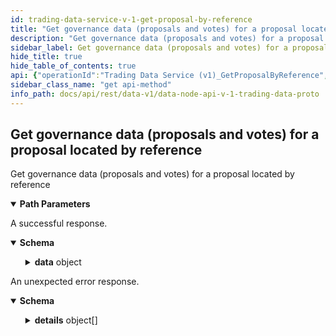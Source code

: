 ```yaml
---
id: trading-data-service-v-1-get-proposal-by-reference
title: "Get governance data (proposals and votes) for a proposal located by reference"
description: "Get governance data (proposals and votes) for a proposal located by reference"
sidebar_label: Get governance data (proposals and votes) for a proposal located by reference
hide_title: true
hide_table_of_contents: true
api: {"operationId":"Trading Data Service (v1)_GetProposalByReference","responses":{"200":{"description":"A successful response.","content":{"application/json":{"schema":{"type":"object","properties":{"data":{"type":"object","properties":{"proposal":{"title":"The governance proposal","type":"object","properties":{"id":{"type":"string","title":"Unique proposal identifier"},"reference":{"type":"string","title":"Proposal reference"},"partyId":{"type":"string","title":"Party identifier (public key) of the author (the party submitting the proposal)"},"state":{"title":"Proposal state - See (Proposal.State)[#vega.Proposal.State] definition","type":"string","enum":["STATE_UNSPECIFIED","STATE_FAILED","STATE_OPEN","STATE_PASSED","STATE_REJECTED","STATE_DECLINED","STATE_ENACTED","STATE_WAITING_FOR_NODE_VOTE"],"default":"STATE_UNSPECIFIED","description":"- STATE_UNSPECIFIED: Default value, always invalid\n - STATE_FAILED: Proposal enactment has failed - even though proposal has passed, its execution could not be performed\n - STATE_OPEN: Proposal is open for voting\n - STATE_PASSED: Proposal has gained enough support to be executed\n - STATE_REJECTED: Proposal wasn't accepted (proposal terms failed validation due to wrong configuration or failing to meet network requirements)\n - STATE_DECLINED: Proposal didn't get enough votes (either failing to gain required participation or majority level)\n - STATE_ENACTED: Proposal enacted\n - STATE_WAITING_FOR_NODE_VOTE: Waiting for node validation of the proposal"},"timestamp":{"type":"string","format":"int64","title":"Proposal timestamp for date and time (in nanoseconds) when proposal was submitted to the network"},"terms":{"title":"Proposal configuration and the actual change that is meant to be executed when proposal is enacted","type":"object","properties":{"closingTimestamp":{"type":"string","format":"int64","title":"Timestamp (Unix time in seconds) when voting closes for this proposal,\nconstrained by `minClose` and `maxClose` network parameters"},"enactmentTimestamp":{"type":"string","format":"int64","title":"Timestamp (Unix time in seconds) when proposal gets enacted (if passed),\nconstrained by `minEnact` and `maxEnact` network parameters"},"validationTimestamp":{"type":"string","format":"int64","title":"Validation timestamp (Unix time in seconds)"},"updateMarket":{"title":"Proposal change for modifying an existing market on Vega","type":"object","properties":{"marketId":{"type":"string","title":"The identifier of the market to update"},"changes":{"title":"The updated configuration of the market","type":"object","properties":{"instrument":{"title":"Updated market instrument configuration","type":"object","properties":{"code":{"type":"string","title":"Instrument code, human-readable shortcode used to describe the instrument"},"future":{"title":"Future","type":"object","properties":{"quoteName":{"type":"string","title":"Human-readable name/abbreviation of the quote name"},"oracleSpecForSettlementPrice":{"title":"The oracle spec describing the oracle data of settlement price","type":"object","properties":{"pubKeys":{"type":"array","items":{"type":"string"},"description":"pubKeys is the list of authorized public keys that signed the data for this\noracle. All the public keys in the oracle data should be contained in these\npublic keys."},"filters":{"type":"array","items":{"type":"object","properties":{"key":{"description":"key is the oracle data property key targeted by the filter.","type":"object","properties":{"name":{"type":"string","description":"name is the name of the property."},"type":{"description":"type is the type of the property.","type":"string","enum":["TYPE_UNSPECIFIED","TYPE_EMPTY","TYPE_INTEGER","TYPE_STRING","TYPE_BOOLEAN","TYPE_DECIMAL","TYPE_TIMESTAMP"],"default":"TYPE_UNSPECIFIED"}}},"conditions":{"type":"array","items":{"type":"object","properties":{"operator":{"description":"comparator is the type of comparison to make on the value.","type":"string","enum":["OPERATOR_UNSPECIFIED","OPERATOR_EQUALS","OPERATOR_GREATER_THAN","OPERATOR_GREATER_THAN_OR_EQUAL","OPERATOR_LESS_THAN","OPERATOR_LESS_THAN_OR_EQUAL"],"default":"OPERATOR_UNSPECIFIED"},"value":{"type":"string","description":"value is used by the comparator."}},"title":"Condition describes the condition that must be validated by the"},"description":"conditions are the conditions that should be matched by the data to be\nconsidered of interest."}},"description":"Filter describes the conditions under which an oracle data is considered of\ninterest or not."},"description":"filters describes which oracle data are considered of interest or not for\nthe product (or the risk model)."}},"description":"An oracle spec describe the oracle data that a product (or a risk model)\nwants to get from the oracle engine."},"oracleSpecForTradingTermination":{"title":"The oracle spec describing the oracle data of trading termination","type":"object","properties":{"pubKeys":{"type":"array","items":{"type":"string"},"description":"pubKeys is the list of authorized public keys that signed the data for this\noracle. All the public keys in the oracle data should be contained in these\npublic keys."},"filters":{"type":"array","items":{"type":"object","properties":{"key":{"description":"key is the oracle data property key targeted by the filter.","type":"object","properties":{"name":{"type":"string","description":"name is the name of the property."},"type":{"description":"type is the type of the property.","type":"string","enum":["TYPE_UNSPECIFIED","TYPE_EMPTY","TYPE_INTEGER","TYPE_STRING","TYPE_BOOLEAN","TYPE_DECIMAL","TYPE_TIMESTAMP"],"default":"TYPE_UNSPECIFIED"}}},"conditions":{"type":"array","items":{"type":"object","properties":{"operator":{"description":"comparator is the type of comparison to make on the value.","type":"string","enum":["OPERATOR_UNSPECIFIED","OPERATOR_EQUALS","OPERATOR_GREATER_THAN","OPERATOR_GREATER_THAN_OR_EQUAL","OPERATOR_LESS_THAN","OPERATOR_LESS_THAN_OR_EQUAL"],"default":"OPERATOR_UNSPECIFIED"},"value":{"type":"string","description":"value is used by the comparator."}},"title":"Condition describes the condition that must be validated by the"},"description":"conditions are the conditions that should be matched by the data to be\nconsidered of interest."}},"description":"Filter describes the conditions under which an oracle data is considered of\ninterest or not."},"description":"filters describes which oracle data are considered of interest or not for\nthe product (or the risk model)."}},"description":"An oracle spec describe the oracle data that a product (or a risk model)\nwants to get from the oracle engine."},"oracleSpecBinding":{"title":"The binding between the oracle spec and the settlement price","type":"object","properties":{"settlementPriceProperty":{"type":"string","description":"settlement_price_property holds the name of the property in the oracle data\nthat should be used as settlement price.\nIf it is set to \"prices.BTC.value\", then the Future will use the value of\nthis property as settlement price."},"tradingTerminationProperty":{"type":"string","title":"the name of the property in the oracle data that signals termination of trading"}}},"settlementDataDecimals":{"type":"integer","format":"int64","title":"The number of decimal places implied by the settlement data (such as price) emitted by the settlement oracle"}}}}},"metadata":{"type":"array","items":{"type":"string"},"title":"Optional market metadata, tags"},"priceMonitoringParameters":{"title":"Price monitoring parameters","type":"object","properties":{"triggers":{"type":"array","items":{"type":"object","properties":{"horizon":{"type":"string","format":"int64","title":"Price monitoring projection horizon τ in seconds"},"probability":{"type":"string","title":"Price monitoring probability level p"},"auctionExtension":{"type":"string","format":"int64","title":"Price monitoring auction extension duration in seconds should the price\nbreach it's theoretical level over the specified horizon at the specified\nprobability level"}},"title":"PriceMonitoringTrigger holds together price projection horizon τ, probability level p, and auction extension duration"}}}},"liquidityMonitoringParameters":{"title":"Liquidity monitoring parameters","type":"object","properties":{"targetStakeParameters":{"title":"Specifies parameters related to target stake calculation","type":"object","properties":{"timeWindow":{"type":"string","format":"int64","title":"Specifies length of time window expressed in seconds for target stake calculation"},"scalingFactor":{"type":"number","format":"double","title":"Specifies scaling factors used in target stake calculation"}}},"triggeringRatio":{"type":"number","format":"double","title":"Specifies the triggering ratio for entering liquidity auction"},"auctionExtension":{"type":"string","format":"int64","title":"Specifies by how many seconds an auction should be extended if leaving the auction were to trigger a liquidity auction"}}},"simple":{"title":"Simple risk model parameters, valid only if MODEL_SIMPLE is selected","type":"object","properties":{"factorLong":{"type":"number","format":"double","title":"Pre-defined risk factor value for long"},"factorShort":{"type":"number","format":"double","title":"Pre-defined risk factor value for short"},"maxMoveUp":{"type":"number","format":"double","title":"Pre-defined maximum price move up that the model considers as valid"},"minMoveDown":{"type":"number","format":"double","title":"Pre-defined minimum price move down that the model considers as valid"},"probabilityOfTrading":{"type":"number","format":"double","title":"Pre-defined constant probability of trading"}}},"logNormal":{"title":"Log normal risk model parameters, valid only if MODEL_LOG_NORMAL is selected","type":"object","properties":{"riskAversionParameter":{"type":"number","format":"double","title":"Risk Aversion Parameter"},"tau":{"type":"number","format":"double","title":"Tau"},"params":{"title":"Risk model parameters for log normal","type":"object","properties":{"mu":{"type":"number","format":"double","title":"Mu param"},"r":{"type":"number","format":"double","title":"R param"},"sigma":{"type":"number","format":"double","title":"Sigma param"}}}}}}}}},"newMarket":{"title":"Proposal change for creating new market on Vega","type":"object","properties":{"changes":{"title":"The configuration of the new market","type":"object","properties":{"instrument":{"title":"New market instrument configuration","type":"object","properties":{"name":{"type":"string","title":"Instrument name"},"code":{"type":"string","title":"Instrument code, human-readable shortcode used to describe the instrument"},"future":{"title":"Future","type":"object","properties":{"settlementAsset":{"type":"string","title":"Asset ID for the product's settlement asset"},"quoteName":{"type":"string","title":"Product quote name"},"oracleSpecForSettlementPrice":{"title":"The oracle spec describing the oracle data of settlement price","type":"object","properties":{"pubKeys":{"type":"array","items":{"type":"string"},"description":"pubKeys is the list of authorized public keys that signed the data for this\noracle. All the public keys in the oracle data should be contained in these\npublic keys."},"filters":{"type":"array","items":{"type":"object","properties":{"key":{"description":"key is the oracle data property key targeted by the filter.","type":"object","properties":{"name":{"type":"string","description":"name is the name of the property."},"type":{"description":"type is the type of the property.","type":"string","enum":["TYPE_UNSPECIFIED","TYPE_EMPTY","TYPE_INTEGER","TYPE_STRING","TYPE_BOOLEAN","TYPE_DECIMAL","TYPE_TIMESTAMP"],"default":"TYPE_UNSPECIFIED"}}},"conditions":{"type":"array","items":{"type":"object","properties":{"operator":{"description":"comparator is the type of comparison to make on the value.","type":"string","enum":["OPERATOR_UNSPECIFIED","OPERATOR_EQUALS","OPERATOR_GREATER_THAN","OPERATOR_GREATER_THAN_OR_EQUAL","OPERATOR_LESS_THAN","OPERATOR_LESS_THAN_OR_EQUAL"],"default":"OPERATOR_UNSPECIFIED"},"value":{"type":"string","description":"value is used by the comparator."}},"title":"Condition describes the condition that must be validated by the"},"description":"conditions are the conditions that should be matched by the data to be\nconsidered of interest."}},"description":"Filter describes the conditions under which an oracle data is considered of\ninterest or not."},"description":"filters describes which oracle data are considered of interest or not for\nthe product (or the risk model)."}},"description":"An oracle spec describe the oracle data that a product (or a risk model)\nwants to get from the oracle engine."},"oracleSpecForTradingTermination":{"title":"The oracle spec describing the oracle data of trading termination","type":"object","properties":{"pubKeys":{"type":"array","items":{"type":"string"},"description":"pubKeys is the list of authorized public keys that signed the data for this\noracle. All the public keys in the oracle data should be contained in these\npublic keys."},"filters":{"type":"array","items":{"type":"object","properties":{"key":{"description":"key is the oracle data property key targeted by the filter.","type":"object","properties":{"name":{"type":"string","description":"name is the name of the property."},"type":{"description":"type is the type of the property.","type":"string","enum":["TYPE_UNSPECIFIED","TYPE_EMPTY","TYPE_INTEGER","TYPE_STRING","TYPE_BOOLEAN","TYPE_DECIMAL","TYPE_TIMESTAMP"],"default":"TYPE_UNSPECIFIED"}}},"conditions":{"type":"array","items":{"type":"object","properties":{"operator":{"description":"comparator is the type of comparison to make on the value.","type":"string","enum":["OPERATOR_UNSPECIFIED","OPERATOR_EQUALS","OPERATOR_GREATER_THAN","OPERATOR_GREATER_THAN_OR_EQUAL","OPERATOR_LESS_THAN","OPERATOR_LESS_THAN_OR_EQUAL"],"default":"OPERATOR_UNSPECIFIED"},"value":{"type":"string","description":"value is used by the comparator."}},"title":"Condition describes the condition that must be validated by the"},"description":"conditions are the conditions that should be matched by the data to be\nconsidered of interest."}},"description":"Filter describes the conditions under which an oracle data is considered of\ninterest or not."},"description":"filters describes which oracle data are considered of interest or not for\nthe product (or the risk model)."}},"description":"An oracle spec describe the oracle data that a product (or a risk model)\nwants to get from the oracle engine."},"oracleSpecBinding":{"title":"The binding between the oracle spec and the settlement price","type":"object","properties":{"settlementPriceProperty":{"type":"string","description":"settlement_price_property holds the name of the property in the oracle data\nthat should be used as settlement price.\nIf it is set to \"prices.BTC.value\", then the Future will use the value of\nthis property as settlement price."},"tradingTerminationProperty":{"type":"string","title":"the name of the property in the oracle data that signals termination of trading"}}},"settlementDataDecimals":{"type":"integer","format":"int64","title":"The number of decimal places implied by the settlement data (such as price) emitted by the settlement oracle"}}}}},"decimalPlaces":{"type":"string","format":"uint64","title":"Decimal places used for the new market, sets the smallest price increment on the book"},"metadata":{"type":"array","items":{"type":"string"},"title":"Optional new market meta data, tags"},"priceMonitoringParameters":{"title":"Price monitoring parameters","type":"object","properties":{"triggers":{"type":"array","items":{"type":"object","properties":{"horizon":{"type":"string","format":"int64","title":"Price monitoring projection horizon τ in seconds"},"probability":{"type":"string","title":"Price monitoring probability level p"},"auctionExtension":{"type":"string","format":"int64","title":"Price monitoring auction extension duration in seconds should the price\nbreach it's theoretical level over the specified horizon at the specified\nprobability level"}},"title":"PriceMonitoringTrigger holds together price projection horizon τ, probability level p, and auction extension duration"}}}},"liquidityMonitoringParameters":{"title":"Liquidity monitoring parameters","type":"object","properties":{"targetStakeParameters":{"title":"Specifies parameters related to target stake calculation","type":"object","properties":{"timeWindow":{"type":"string","format":"int64","title":"Specifies length of time window expressed in seconds for target stake calculation"},"scalingFactor":{"type":"number","format":"double","title":"Specifies scaling factors used in target stake calculation"}}},"triggeringRatio":{"type":"number","format":"double","title":"Specifies the triggering ratio for entering liquidity auction"},"auctionExtension":{"type":"string","format":"int64","title":"Specifies by how many seconds an auction should be extended if leaving the auction were to trigger a liquidity auction"}}},"simple":{"title":"Simple risk model parameters, valid only if MODEL_SIMPLE is selected","type":"object","properties":{"factorLong":{"type":"number","format":"double","title":"Pre-defined risk factor value for long"},"factorShort":{"type":"number","format":"double","title":"Pre-defined risk factor value for short"},"maxMoveUp":{"type":"number","format":"double","title":"Pre-defined maximum price move up that the model considers as valid"},"minMoveDown":{"type":"number","format":"double","title":"Pre-defined minimum price move down that the model considers as valid"},"probabilityOfTrading":{"type":"number","format":"double","title":"Pre-defined constant probability of trading"}}},"logNormal":{"title":"Log normal risk model parameters, valid only if MODEL_LOG_NORMAL is selected","type":"object","properties":{"riskAversionParameter":{"type":"number","format":"double","title":"Risk Aversion Parameter"},"tau":{"type":"number","format":"double","title":"Tau"},"params":{"title":"Risk model parameters for log normal","type":"object","properties":{"mu":{"type":"number","format":"double","title":"Mu param"},"r":{"type":"number","format":"double","title":"R param"},"sigma":{"type":"number","format":"double","title":"Sigma param"}}}}},"positionDecimalPlaces":{"type":"string","format":"uint64","title":"Decimal places for order sizes, sets what size the smallest order / position on the market can be"}}}}},"updateNetworkParameter":{"title":"Proposal change for updating Vega network parameters","type":"object","properties":{"changes":{"title":"The network parameter to update","type":"object","properties":{"key":{"type":"string","title":"The unique key"},"value":{"type":"string","title":"The value for the network parameter"}}}}},"newAsset":{"title":"Proposal change for creating new assets on Vega","type":"object","properties":{"changes":{"title":"The configuration of the new asset","type":"object","properties":{"name":{"type":"string","title":"Name of the asset (e.g: Great British Pound)"},"symbol":{"type":"string","title":"Symbol of the asset (e.g: GBP)"},"decimals":{"type":"string","format":"uint64","title":"Number of decimal / precision handled by this asset"},"quantum":{"type":"string","title":"The minimum economically meaningful amount in the asset"},"builtinAsset":{"title":"A built-in asset","type":"object","properties":{"maxFaucetAmountMint":{"type":"string","title":"Maximum amount that can be requested by a party through the built-in asset faucet at a time"}}},"erc20":{"title":"An Ethereum ERC20 asset","type":"object","properties":{"contractAddress":{"type":"string","title":"The address of the contract for the token, on the ethereum network"},"lifetimeLimit":{"type":"string","title":"The lifetime limits deposit per address\nnote: this is a temporary measure for restricted mainnet"},"withdrawThreshold":{"type":"string","title":"The maximum allowed per withdraw\nnote: this is a temporary measure for restricted mainnet"}}}}}}},"newFreeform":{"title":"Proposal change for a freeform request, which can be voted on but does not change the behaviour of the system,\nand can be used to gauge community sentiment","type":"object","description":"Freeform proposal\nThis message is just used as a placeholder to sort out the nature of the\nproposal once parsed."},"updateAsset":{"title":"Proposal change for updating an asset","type":"object","properties":{"assetId":{"type":"string","title":"The ID of the asset to be updated"},"changes":{"title":"The changes to apply on an existing asset","type":"object","properties":{"quantum":{"type":"string","title":"The minimum economically meaningful amount in the asset"},"erc20":{"title":"An Ethereum ERC20 asset","type":"object","properties":{"lifetimeLimit":{"type":"string","title":"The lifetime limits deposit per address.\nThis is will be interpreted against the asset decimals.\nnote: this is a temporary measure for restricted mainnet"},"withdrawThreshold":{"type":"string","title":"The maximum allowed per withdraw.\nThis is will be interpreted against the asset decimals.\nnote: this is a temporary measure for restricted mainnet"}}}},"description":"The changes to apply on an existing asset."}}}}},"reason":{"title":"A reason for the current state of the proposal, this may be set in case of REJECTED and FAILED statuses","type":"string","enum":["PROPOSAL_ERROR_UNSPECIFIED","PROPOSAL_ERROR_CLOSE_TIME_TOO_SOON","PROPOSAL_ERROR_CLOSE_TIME_TOO_LATE","PROPOSAL_ERROR_ENACT_TIME_TOO_SOON","PROPOSAL_ERROR_ENACT_TIME_TOO_LATE","PROPOSAL_ERROR_INSUFFICIENT_TOKENS","PROPOSAL_ERROR_INVALID_INSTRUMENT_SECURITY","PROPOSAL_ERROR_NO_PRODUCT","PROPOSAL_ERROR_UNSUPPORTED_PRODUCT","PROPOSAL_ERROR_NO_TRADING_MODE","PROPOSAL_ERROR_UNSUPPORTED_TRADING_MODE","PROPOSAL_ERROR_NODE_VALIDATION_FAILED","PROPOSAL_ERROR_MISSING_BUILTIN_ASSET_FIELD","PROPOSAL_ERROR_MISSING_ERC20_CONTRACT_ADDRESS","PROPOSAL_ERROR_INVALID_ASSET","PROPOSAL_ERROR_INCOMPATIBLE_TIMESTAMPS","PROPOSAL_ERROR_NO_RISK_PARAMETERS","PROPOSAL_ERROR_NETWORK_PARAMETER_INVALID_KEY","PROPOSAL_ERROR_NETWORK_PARAMETER_INVALID_VALUE","PROPOSAL_ERROR_NETWORK_PARAMETER_VALIDATION_FAILED","PROPOSAL_ERROR_OPENING_AUCTION_DURATION_TOO_SMALL","PROPOSAL_ERROR_OPENING_AUCTION_DURATION_TOO_LARGE","PROPOSAL_ERROR_COULD_NOT_INSTANTIATE_MARKET","PROPOSAL_ERROR_INVALID_FUTURE_PRODUCT","PROPOSAL_ERROR_INVALID_RISK_PARAMETER","PROPOSAL_ERROR_MAJORITY_THRESHOLD_NOT_REACHED","PROPOSAL_ERROR_PARTICIPATION_THRESHOLD_NOT_REACHED","PROPOSAL_ERROR_INVALID_ASSET_DETAILS","PROPOSAL_ERROR_UNKNOWN_TYPE","PROPOSAL_ERROR_UNKNOWN_RISK_PARAMETER_TYPE","PROPOSAL_ERROR_INVALID_FREEFORM","PROPOSAL_ERROR_INSUFFICIENT_EQUITY_LIKE_SHARE","PROPOSAL_ERROR_INVALID_MARKET","PROPOSAL_ERROR_TOO_MANY_MARKET_DECIMAL_PLACES","PROPOSAL_ERROR_TOO_MANY_PRICE_MONITORING_TRIGGERS"],"default":"PROPOSAL_ERROR_UNSPECIFIED","description":"- PROPOSAL_ERROR_UNSPECIFIED: Default value\n - PROPOSAL_ERROR_CLOSE_TIME_TOO_SOON: The specified close time is too early based on network parameters\n - PROPOSAL_ERROR_CLOSE_TIME_TOO_LATE: The specified close time is too late based on network parameters\n - PROPOSAL_ERROR_ENACT_TIME_TOO_SOON: The specified enactment time is too early based on network parameters\n - PROPOSAL_ERROR_ENACT_TIME_TOO_LATE: The specified enactment time is too late based on network parameters\n - PROPOSAL_ERROR_INSUFFICIENT_TOKENS: The proposer for this proposal has insufficient tokens\n - PROPOSAL_ERROR_INVALID_INSTRUMENT_SECURITY: The instrument quote name and base name were the same\n - PROPOSAL_ERROR_NO_PRODUCT: The proposal has no product\n - PROPOSAL_ERROR_UNSUPPORTED_PRODUCT: The specified product is not supported\n - PROPOSAL_ERROR_NO_TRADING_MODE: The proposal has no trading mode\n - PROPOSAL_ERROR_UNSUPPORTED_TRADING_MODE: The proposal has an unsupported trading mode\n - PROPOSAL_ERROR_NODE_VALIDATION_FAILED: The proposal failed node validation\n - PROPOSAL_ERROR_MISSING_BUILTIN_ASSET_FIELD: A field is missing in a builtin asset source\n - PROPOSAL_ERROR_MISSING_ERC20_CONTRACT_ADDRESS: The contract address is missing in the ERC20 asset source\n - PROPOSAL_ERROR_INVALID_ASSET: The asset ID is invalid or does not exist on the Vega network\n - PROPOSAL_ERROR_INCOMPATIBLE_TIMESTAMPS: Proposal terms timestamps are not compatible (Validation < Closing < Enactment)\n - PROPOSAL_ERROR_NO_RISK_PARAMETERS: No risk parameters were specified\n - PROPOSAL_ERROR_NETWORK_PARAMETER_INVALID_KEY: Invalid key in update network parameter proposal\n - PROPOSAL_ERROR_NETWORK_PARAMETER_INVALID_VALUE: Invalid value in update network parameter proposal\n - PROPOSAL_ERROR_NETWORK_PARAMETER_VALIDATION_FAILED: Validation failed for network parameter proposal\n - PROPOSAL_ERROR_OPENING_AUCTION_DURATION_TOO_SMALL: Opening auction duration is less than the network minimum opening auction time\n - PROPOSAL_ERROR_OPENING_AUCTION_DURATION_TOO_LARGE: Opening auction duration is more than the network minimum opening auction time\n - PROPOSAL_ERROR_COULD_NOT_INSTANTIATE_MARKET: Market proposal market could not be instantiated in execution\n - PROPOSAL_ERROR_INVALID_FUTURE_PRODUCT: Market proposal market contained invalid product definition\n - PROPOSAL_ERROR_INVALID_RISK_PARAMETER: Market proposal has invalid risk parameter\n - PROPOSAL_ERROR_MAJORITY_THRESHOLD_NOT_REACHED: Proposal was declined because vote didn't reach the majority threshold required\n - PROPOSAL_ERROR_PARTICIPATION_THRESHOLD_NOT_REACHED: Proposal declined because the participation threshold was not reached\n - PROPOSAL_ERROR_INVALID_ASSET_DETAILS: Asset proposal has invalid asset details\n - PROPOSAL_ERROR_UNKNOWN_TYPE: Proposal is an unknown type\n - PROPOSAL_ERROR_UNKNOWN_RISK_PARAMETER_TYPE: Proposal has an unknown risk parameter type\n - PROPOSAL_ERROR_INVALID_FREEFORM: Validation failed for freeform proposal\n - PROPOSAL_ERROR_INSUFFICIENT_EQUITY_LIKE_SHARE: The party doesn't have enough equity-like share to propose an update on the market\ntargeted by the proposal\n - PROPOSAL_ERROR_INVALID_MARKET: The market targeted by the proposal does not exist or is not eligible for modification\n - PROPOSAL_ERROR_TOO_MANY_MARKET_DECIMAL_PLACES: The market proposal decimal place is higher than the market settlement asset decimal places\n - PROPOSAL_ERROR_TOO_MANY_PRICE_MONITORING_TRIGGERS: The market proposal contains too many price monitoring triggers"},"errorDetails":{"type":"string","title":"The detailed error associated to the reason"},"rationale":{"title":"The rationale behind a proposal","type":"object","properties":{"description":{"type":"string","description":"Description to show a short title / something in case the link goes offline.\nThis is to be between 0 and 20k unicode characters.\nThis is mandatory for all proposals."},"title":{"type":"string","description":"Title to be used to give a short description of the proposal in lists.\nThis is to be between 0 and 100 unicode characters.\nThis is mandatory for all proposals."}},"description":"The rationale behind a proposal."},"requiredParticipation":{"type":"string","title":"The required vote participation for this proposal"},"requiredMajority":{"type":"string","title":"The required majority for this proposal"},"requiredLiquidityProviderParticipation":{"type":"string","title":"The required participation from liquidity providers, optional (required for market update proposal)"},"requiredLiquidityProviderMajority":{"type":"string","title":"The require majority from liquidity providers, optional (required for market update proposal)"}}},"yes":{"type":"array","items":{"type":"object","properties":{"partyId":{"type":"string","title":"Voter's party identifier"},"value":{"title":"Actual vote","type":"string","enum":["VALUE_UNSPECIFIED","VALUE_NO","VALUE_YES"],"default":"VALUE_UNSPECIFIED","description":"- VALUE_UNSPECIFIED: Default value, always invalid\n - VALUE_NO: A vote against the proposal\n - VALUE_YES: A vote in favour of the proposal"},"proposalId":{"type":"string","title":"Identifier of the proposal being voted on"},"timestamp":{"type":"string","format":"int64","title":"Vote timestamp for date and time (in nanoseconds) when vote was submitted to the network"},"totalGovernanceTokenBalance":{"type":"string","title":"Total number of governance token for the party that casted the vote"},"totalGovernanceTokenWeight":{"type":"string","title":"The weight of this vote based on the total of governance token"},"totalEquityLikeShareWeight":{"type":"string","description":"The weight of the vote compared to the total number of equity-like share on the market."}},"title":"Governance vote"},"title":"All YES votes in favour of the proposal above"},"no":{"type":"array","items":{"type":"object","properties":{"partyId":{"type":"string","title":"Voter's party identifier"},"value":{"title":"Actual vote","type":"string","enum":["VALUE_UNSPECIFIED","VALUE_NO","VALUE_YES"],"default":"VALUE_UNSPECIFIED","description":"- VALUE_UNSPECIFIED: Default value, always invalid\n - VALUE_NO: A vote against the proposal\n - VALUE_YES: A vote in favour of the proposal"},"proposalId":{"type":"string","title":"Identifier of the proposal being voted on"},"timestamp":{"type":"string","format":"int64","title":"Vote timestamp for date and time (in nanoseconds) when vote was submitted to the network"},"totalGovernanceTokenBalance":{"type":"string","title":"Total number of governance token for the party that casted the vote"},"totalGovernanceTokenWeight":{"type":"string","title":"The weight of this vote based on the total of governance token"},"totalEquityLikeShareWeight":{"type":"string","description":"The weight of the vote compared to the total number of equity-like share on the market."}},"title":"Governance vote"},"title":"All NO votes against the proposal above"},"yesParty":{"type":"object","additionalProperties":{"type":"object","properties":{"partyId":{"type":"string","title":"Voter's party identifier"},"value":{"title":"Actual vote","type":"string","enum":["VALUE_UNSPECIFIED","VALUE_NO","VALUE_YES"],"default":"VALUE_UNSPECIFIED","description":"- VALUE_UNSPECIFIED: Default value, always invalid\n - VALUE_NO: A vote against the proposal\n - VALUE_YES: A vote in favour of the proposal"},"proposalId":{"type":"string","title":"Identifier of the proposal being voted on"},"timestamp":{"type":"string","format":"int64","title":"Vote timestamp for date and time (in nanoseconds) when vote was submitted to the network"},"totalGovernanceTokenBalance":{"type":"string","title":"Total number of governance token for the party that casted the vote"},"totalGovernanceTokenWeight":{"type":"string","title":"The weight of this vote based on the total of governance token"},"totalEquityLikeShareWeight":{"type":"string","description":"The weight of the vote compared to the total number of equity-like share on the market."}},"title":"Governance vote"},"title":"All latest YES votes by party (guaranteed to be unique),\nwhere key (string) is the party ID (public key) and\nvalue (Vote) is the vote cast by the given party"},"noParty":{"type":"object","additionalProperties":{"type":"object","properties":{"partyId":{"type":"string","title":"Voter's party identifier"},"value":{"title":"Actual vote","type":"string","enum":["VALUE_UNSPECIFIED","VALUE_NO","VALUE_YES"],"default":"VALUE_UNSPECIFIED","description":"- VALUE_UNSPECIFIED: Default value, always invalid\n - VALUE_NO: A vote against the proposal\n - VALUE_YES: A vote in favour of the proposal"},"proposalId":{"type":"string","title":"Identifier of the proposal being voted on"},"timestamp":{"type":"string","format":"int64","title":"Vote timestamp for date and time (in nanoseconds) when vote was submitted to the network"},"totalGovernanceTokenBalance":{"type":"string","title":"Total number of governance token for the party that casted the vote"},"totalGovernanceTokenWeight":{"type":"string","title":"The weight of this vote based on the total of governance token"},"totalEquityLikeShareWeight":{"type":"string","description":"The weight of the vote compared to the total number of equity-like share on the market."}},"title":"Governance vote"},"title":"All latest NO votes by party (guaranteed to be unique),\nwhere key (string) is the party ID (public key) and\nvalue (Vote) is the vote cast by the given party"}},"title":"Governance data"}},"title":"Response for a governance proposal given a proposal reference"}}}},"default":{"description":"An unexpected error response.","content":{"application/json":{"schema":{"type":"object","properties":{"code":{"type":"integer","format":"int32"},"message":{"type":"string"},"details":{"type":"array","items":{"type":"object","properties":{"@type":{"type":"string"}},"additionalProperties":{}}}}}}}}},"parameters":[{"name":"reference","description":"Proposal reference. Required field","in":"path","required":true,"schema":{"type":"string"}}],"tags":["Trading Data Service (v1)"],"description":"Get governance data (proposals and votes) for a proposal located by reference","method":"get","path":"/governance/proposal/reference/{reference}","servers":[{"url":"https://api.n10.testnet.vega.xyz"}],"info":{"title":"data-node/api/v1/trading_data.proto","version":"0.56.0"},"postman":{"name":"Get governance data (proposals and votes) for a proposal located by reference","description":{"type":"text/plain"},"url":{"path":["governance","proposal","reference",":reference"],"host":["{{baseUrl}}"],"query":[],"variable":[{"disabled":false,"description":{"content":"(Required) Proposal reference. Required field","type":"text/plain"},"type":"any","value":"","key":"reference"}]},"header":[{"key":"Accept","value":"application/json"}],"method":"GET"}}
sidebar_class_name: "get api-method"
info_path: docs/api/rest/data-v1/data-node-api-v-1-trading-data-proto
---
```



## Get governance data (proposals and votes) for a proposal located by reference



Get governance data (proposals and votes) for a proposal located by reference

<details style={{"marginBottom":"1rem"}} data-collapsed={false} open={true}><summary style={{}}><strong>Path Parameters</strong></summary><div><ul><ParamsItem className={"paramsItem"} param={{"name":"reference","description":"Proposal reference. Required field","in":"path","required":true,"schema":{"type":"string"}}}></ParamsItem></ul></div></details><div><ApiTabs><TabItem label={"200"} value={"200"}><div>

A successful response.

</div><div><MimeTabs groupId={"mime-type"}><TabItem label={"application/json"} value={"application/json"}><SchemaTabs groupId={"schema-tabs"}><TabItem label={"Schema"} value={"Schema"}><details style={{}} data-collapsed={false} open={true}><summary style={{"textAlign":"left"}}><strong>Schema</strong></summary><div style={{"textAlign":"left","marginLeft":"1rem"}}></div><ul style={{"marginLeft":"1rem"}}><SchemaItem collapsible={true} className={"schemaItem"}><details style={{}}><summary style={{}}><strong>data</strong><span style={{"opacity":"0.6"}}> object</span></summary><div style={{"marginLeft":"1rem"}}><SchemaItem collapsible={true} className={"schemaItem"}><details style={{}}><summary style={{}}><strong>proposal</strong><span style={{"opacity":"0.6"}}> object</span></summary><div style={{"marginLeft":"1rem"}}><SchemaItem collapsible={false} name={"id"} required={false} schemaDescription={undefined} schemaName={"Unique proposal identifier"} qualifierMessage={undefined} defaultValue={undefined}></SchemaItem><SchemaItem collapsible={false} name={"reference"} required={false} schemaDescription={undefined} schemaName={"Proposal reference"} qualifierMessage={undefined} defaultValue={undefined}></SchemaItem><SchemaItem collapsible={false} name={"partyId"} required={false} schemaDescription={undefined} schemaName={"Party identifier (public key) of the author (the party submitting the proposal)"} qualifierMessage={undefined} defaultValue={undefined}></SchemaItem><SchemaItem collapsible={false} name={"state"} required={false} schemaDescription={"- STATE_UNSPECIFIED: Default value, always invalid\n - STATE_FAILED: Proposal enactment has failed - even though proposal has passed, its execution could not be performed\n - STATE_OPEN: Proposal is open for voting\n - STATE_PASSED: Proposal has gained enough support to be executed\n - STATE_REJECTED: Proposal wasn't accepted (proposal terms failed validation due to wrong configuration or failing to meet network requirements)\n - STATE_DECLINED: Proposal didn't get enough votes (either failing to gain required participation or majority level)\n - STATE_ENACTED: Proposal enacted\n - STATE_WAITING_FOR_NODE_VOTE: Waiting for node validation of the proposal"} schemaName={"Proposal state - See (Proposal.State)[#vega.Proposal.State] definition"} qualifierMessage={"**Possible values:** [`STATE_UNSPECIFIED`, `STATE_FAILED`, `STATE_OPEN`, `STATE_PASSED`, `STATE_REJECTED`, `STATE_DECLINED`, `STATE_ENACTED`, `STATE_WAITING_FOR_NODE_VOTE`]"} defaultValue={"STATE_UNSPECIFIED"}></SchemaItem><SchemaItem collapsible={false} name={"timestamp"} required={false} schemaDescription={undefined} schemaName={"int64"} qualifierMessage={undefined} defaultValue={undefined}></SchemaItem><SchemaItem collapsible={true} className={"schemaItem"}><details style={{}}><summary style={{}}><strong>terms</strong><span style={{"opacity":"0.6"}}> object</span></summary><div style={{"marginLeft":"1rem"}}><SchemaItem collapsible={false} name={"closingTimestamp"} required={false} schemaDescription={undefined} schemaName={"int64"} qualifierMessage={undefined} defaultValue={undefined}></SchemaItem><SchemaItem collapsible={false} name={"enactmentTimestamp"} required={false} schemaDescription={undefined} schemaName={"int64"} qualifierMessage={undefined} defaultValue={undefined}></SchemaItem><SchemaItem collapsible={false} name={"validationTimestamp"} required={false} schemaDescription={undefined} schemaName={"int64"} qualifierMessage={undefined} defaultValue={undefined}></SchemaItem><SchemaItem collapsible={true} className={"schemaItem"}><details style={{}}><summary style={{}}><strong>updateMarket</strong><span style={{"opacity":"0.6"}}> object</span></summary><div style={{"marginLeft":"1rem"}}><SchemaItem collapsible={false} name={"marketId"} required={false} schemaDescription={undefined} schemaName={"The identifier of the market to update"} qualifierMessage={undefined} defaultValue={undefined}></SchemaItem><SchemaItem collapsible={true} className={"schemaItem"}><details style={{}}><summary style={{}}><strong>changes</strong><span style={{"opacity":"0.6"}}> object</span></summary><div style={{"marginLeft":"1rem"}}><SchemaItem collapsible={true} className={"schemaItem"}><details style={{}}><summary style={{}}><strong>instrument</strong><span style={{"opacity":"0.6"}}> object</span></summary><div style={{"marginLeft":"1rem"}}><SchemaItem collapsible={false} name={"code"} required={false} schemaDescription={undefined} schemaName={"Instrument code, human-readable shortcode used to describe the instrument"} qualifierMessage={undefined} defaultValue={undefined}></SchemaItem><SchemaItem collapsible={true} className={"schemaItem"}><details style={{}}><summary style={{}}><strong>future</strong><span style={{"opacity":"0.6"}}> object</span></summary><div style={{"marginLeft":"1rem"}}><SchemaItem collapsible={false} name={"quoteName"} required={false} schemaDescription={undefined} schemaName={"Human-readable name/abbreviation of the quote name"} qualifierMessage={undefined} defaultValue={undefined}></SchemaItem><SchemaItem collapsible={true} className={"schemaItem"}><details style={{}}><summary style={{}}><strong>oracleSpecForSettlementPrice</strong><span style={{"opacity":"0.6"}}> object</span></summary><div style={{"marginLeft":"1rem"}}><div style={{"marginTop":".5rem","marginBottom":".5rem"}}>

An oracle spec describe the oracle data that a product (or a risk model)
wants to get from the oracle engine.

</div><SchemaItem collapsible={false} name={"pubKeys"} required={false} schemaDescription={"pubKeys is the list of authorized public keys that signed the data for this\noracle. All the public keys in the oracle data should be contained in these\npublic keys."} schemaName={"string[]"} qualifierMessage={undefined} defaultValue={undefined}></SchemaItem><SchemaItem collapsible={true} className={"schemaItem"}><details style={{}}><summary style={{}}><strong>filters</strong><span style={{"opacity":"0.6"}}> object[]</span></summary><div style={{"marginLeft":"1rem"}}><div style={{"marginTop":".5rem","marginBottom":".5rem"}}>

filters describes which oracle data are considered of interest or not for
the product (or the risk model).

</div><SchemaItem collapsible={true} className={"schemaItem"}><details style={{}}><summary style={{}}><strong>key</strong><span style={{"opacity":"0.6"}}> object</span></summary><div style={{"marginLeft":"1rem"}}><div style={{"marginTop":".5rem","marginBottom":".5rem"}}>

key is the oracle data property key targeted by the filter.

</div><SchemaItem collapsible={false} name={"name"} required={false} schemaDescription={"name is the name of the property."} schemaName={"string"} qualifierMessage={undefined} defaultValue={undefined}></SchemaItem><SchemaItem collapsible={false} name={"type"} required={false} schemaDescription={"type is the type of the property."} schemaName={"string"} qualifierMessage={"**Possible values:** [`TYPE_UNSPECIFIED`, `TYPE_EMPTY`, `TYPE_INTEGER`, `TYPE_STRING`, `TYPE_BOOLEAN`, `TYPE_DECIMAL`, `TYPE_TIMESTAMP`]"} defaultValue={"TYPE_UNSPECIFIED"}></SchemaItem></div></details></SchemaItem><SchemaItem collapsible={true} className={"schemaItem"}><details style={{}}><summary style={{}}><strong>conditions</strong><span style={{"opacity":"0.6"}}> object[]</span></summary><div style={{"marginLeft":"1rem"}}><div style={{"marginTop":".5rem","marginBottom":".5rem"}}>

conditions are the conditions that should be matched by the data to be
considered of interest.

</div><SchemaItem collapsible={false} name={"operator"} required={false} schemaDescription={"comparator is the type of comparison to make on the value."} schemaName={"string"} qualifierMessage={"**Possible values:** [`OPERATOR_UNSPECIFIED`, `OPERATOR_EQUALS`, `OPERATOR_GREATER_THAN`, `OPERATOR_GREATER_THAN_OR_EQUAL`, `OPERATOR_LESS_THAN`, `OPERATOR_LESS_THAN_OR_EQUAL`]"} defaultValue={"OPERATOR_UNSPECIFIED"}></SchemaItem><SchemaItem collapsible={false} name={"value"} required={false} schemaDescription={"value is used by the comparator."} schemaName={"string"} qualifierMessage={undefined} defaultValue={undefined}></SchemaItem></div></details></SchemaItem></div></details></SchemaItem></div></details></SchemaItem><SchemaItem collapsible={true} className={"schemaItem"}><details style={{}}><summary style={{}}><strong>oracleSpecForTradingTermination</strong><span style={{"opacity":"0.6"}}> object</span></summary><div style={{"marginLeft":"1rem"}}><div style={{"marginTop":".5rem","marginBottom":".5rem"}}>

An oracle spec describe the oracle data that a product (or a risk model)
wants to get from the oracle engine.

</div><SchemaItem collapsible={false} name={"pubKeys"} required={false} schemaDescription={"pubKeys is the list of authorized public keys that signed the data for this\noracle. All the public keys in the oracle data should be contained in these\npublic keys."} schemaName={"string[]"} qualifierMessage={undefined} defaultValue={undefined}></SchemaItem><SchemaItem collapsible={true} className={"schemaItem"}><details style={{}}><summary style={{}}><strong>filters</strong><span style={{"opacity":"0.6"}}> object[]</span></summary><div style={{"marginLeft":"1rem"}}><div style={{"marginTop":".5rem","marginBottom":".5rem"}}>

filters describes which oracle data are considered of interest or not for
the product (or the risk model).

</div><SchemaItem collapsible={true} className={"schemaItem"}><details style={{}}><summary style={{}}><strong>key</strong><span style={{"opacity":"0.6"}}> object</span></summary><div style={{"marginLeft":"1rem"}}><div style={{"marginTop":".5rem","marginBottom":".5rem"}}>

key is the oracle data property key targeted by the filter.

</div><SchemaItem collapsible={false} name={"name"} required={false} schemaDescription={"name is the name of the property."} schemaName={"string"} qualifierMessage={undefined} defaultValue={undefined}></SchemaItem><SchemaItem collapsible={false} name={"type"} required={false} schemaDescription={"type is the type of the property."} schemaName={"string"} qualifierMessage={"**Possible values:** [`TYPE_UNSPECIFIED`, `TYPE_EMPTY`, `TYPE_INTEGER`, `TYPE_STRING`, `TYPE_BOOLEAN`, `TYPE_DECIMAL`, `TYPE_TIMESTAMP`]"} defaultValue={"TYPE_UNSPECIFIED"}></SchemaItem></div></details></SchemaItem><SchemaItem collapsible={true} className={"schemaItem"}><details style={{}}><summary style={{}}><strong>conditions</strong><span style={{"opacity":"0.6"}}> object[]</span></summary><div style={{"marginLeft":"1rem"}}><div style={{"marginTop":".5rem","marginBottom":".5rem"}}>

conditions are the conditions that should be matched by the data to be
considered of interest.

</div><SchemaItem collapsible={false} name={"operator"} required={false} schemaDescription={"comparator is the type of comparison to make on the value."} schemaName={"string"} qualifierMessage={"**Possible values:** [`OPERATOR_UNSPECIFIED`, `OPERATOR_EQUALS`, `OPERATOR_GREATER_THAN`, `OPERATOR_GREATER_THAN_OR_EQUAL`, `OPERATOR_LESS_THAN`, `OPERATOR_LESS_THAN_OR_EQUAL`]"} defaultValue={"OPERATOR_UNSPECIFIED"}></SchemaItem><SchemaItem collapsible={false} name={"value"} required={false} schemaDescription={"value is used by the comparator."} schemaName={"string"} qualifierMessage={undefined} defaultValue={undefined}></SchemaItem></div></details></SchemaItem></div></details></SchemaItem></div></details></SchemaItem><SchemaItem collapsible={true} className={"schemaItem"}><details style={{}}><summary style={{}}><strong>oracleSpecBinding</strong><span style={{"opacity":"0.6"}}> object</span></summary><div style={{"marginLeft":"1rem"}}><SchemaItem collapsible={false} name={"settlementPriceProperty"} required={false} schemaDescription={"settlement_price_property holds the name of the property in the oracle data\nthat should be used as settlement price.\nIf it is set to \"prices.BTC.value\", then the Future will use the value of\nthis property as settlement price."} schemaName={"string"} qualifierMessage={undefined} defaultValue={undefined}></SchemaItem><SchemaItem collapsible={false} name={"tradingTerminationProperty"} required={false} schemaDescription={undefined} schemaName={"the name of the property in the oracle data that signals termination of trading"} qualifierMessage={undefined} defaultValue={undefined}></SchemaItem></div></details></SchemaItem><SchemaItem collapsible={false} name={"settlementDataDecimals"} required={false} schemaDescription={undefined} schemaName={"int64"} qualifierMessage={undefined} defaultValue={undefined}></SchemaItem></div></details></SchemaItem></div></details></SchemaItem><SchemaItem collapsible={false} name={"metadata"} required={false} schemaDescription={undefined} schemaName={"string[]"} qualifierMessage={undefined} defaultValue={undefined}></SchemaItem><SchemaItem collapsible={true} className={"schemaItem"}><details style={{}}><summary style={{}}><strong>priceMonitoringParameters</strong><span style={{"opacity":"0.6"}}> object</span></summary><div style={{"marginLeft":"1rem"}}><SchemaItem collapsible={true} className={"schemaItem"}><details style={{}}><summary style={{}}><strong>triggers</strong><span style={{"opacity":"0.6"}}> object[]</span></summary><div style={{"marginLeft":"1rem"}}><SchemaItem collapsible={false} name={"horizon"} required={false} schemaDescription={undefined} schemaName={"int64"} qualifierMessage={undefined} defaultValue={undefined}></SchemaItem><SchemaItem collapsible={false} name={"probability"} required={false} schemaDescription={undefined} schemaName={"Price monitoring probability level p"} qualifierMessage={undefined} defaultValue={undefined}></SchemaItem><SchemaItem collapsible={false} name={"auctionExtension"} required={false} schemaDescription={undefined} schemaName={"int64"} qualifierMessage={undefined} defaultValue={undefined}></SchemaItem></div></details></SchemaItem></div></details></SchemaItem><SchemaItem collapsible={true} className={"schemaItem"}><details style={{}}><summary style={{}}><strong>liquidityMonitoringParameters</strong><span style={{"opacity":"0.6"}}> object</span></summary><div style={{"marginLeft":"1rem"}}><SchemaItem collapsible={true} className={"schemaItem"}><details style={{}}><summary style={{}}><strong>targetStakeParameters</strong><span style={{"opacity":"0.6"}}> object</span></summary><div style={{"marginLeft":"1rem"}}><SchemaItem collapsible={false} name={"timeWindow"} required={false} schemaDescription={undefined} schemaName={"int64"} qualifierMessage={undefined} defaultValue={undefined}></SchemaItem><SchemaItem collapsible={false} name={"scalingFactor"} required={false} schemaDescription={undefined} schemaName={"double"} qualifierMessage={undefined} defaultValue={undefined}></SchemaItem></div></details></SchemaItem><SchemaItem collapsible={false} name={"triggeringRatio"} required={false} schemaDescription={undefined} schemaName={"double"} qualifierMessage={undefined} defaultValue={undefined}></SchemaItem><SchemaItem collapsible={false} name={"auctionExtension"} required={false} schemaDescription={undefined} schemaName={"int64"} qualifierMessage={undefined} defaultValue={undefined}></SchemaItem></div></details></SchemaItem><SchemaItem collapsible={true} className={"schemaItem"}><details style={{}}><summary style={{}}><strong>simple</strong><span style={{"opacity":"0.6"}}> object</span></summary><div style={{"marginLeft":"1rem"}}><SchemaItem collapsible={false} name={"factorLong"} required={false} schemaDescription={undefined} schemaName={"double"} qualifierMessage={undefined} defaultValue={undefined}></SchemaItem><SchemaItem collapsible={false} name={"factorShort"} required={false} schemaDescription={undefined} schemaName={"double"} qualifierMessage={undefined} defaultValue={undefined}></SchemaItem><SchemaItem collapsible={false} name={"maxMoveUp"} required={false} schemaDescription={undefined} schemaName={"double"} qualifierMessage={undefined} defaultValue={undefined}></SchemaItem><SchemaItem collapsible={false} name={"minMoveDown"} required={false} schemaDescription={undefined} schemaName={"double"} qualifierMessage={undefined} defaultValue={undefined}></SchemaItem><SchemaItem collapsible={false} name={"probabilityOfTrading"} required={false} schemaDescription={undefined} schemaName={"double"} qualifierMessage={undefined} defaultValue={undefined}></SchemaItem></div></details></SchemaItem><SchemaItem collapsible={true} className={"schemaItem"}><details style={{}}><summary style={{}}><strong>logNormal</strong><span style={{"opacity":"0.6"}}> object</span></summary><div style={{"marginLeft":"1rem"}}><SchemaItem collapsible={false} name={"riskAversionParameter"} required={false} schemaDescription={undefined} schemaName={"double"} qualifierMessage={undefined} defaultValue={undefined}></SchemaItem><SchemaItem collapsible={false} name={"tau"} required={false} schemaDescription={undefined} schemaName={"double"} qualifierMessage={undefined} defaultValue={undefined}></SchemaItem><SchemaItem collapsible={true} className={"schemaItem"}><details style={{}}><summary style={{}}><strong>params</strong><span style={{"opacity":"0.6"}}> object</span></summary><div style={{"marginLeft":"1rem"}}><SchemaItem collapsible={false} name={"mu"} required={false} schemaDescription={undefined} schemaName={"double"} qualifierMessage={undefined} defaultValue={undefined}></SchemaItem><SchemaItem collapsible={false} name={"r"} required={false} schemaDescription={undefined} schemaName={"double"} qualifierMessage={undefined} defaultValue={undefined}></SchemaItem><SchemaItem collapsible={false} name={"sigma"} required={false} schemaDescription={undefined} schemaName={"double"} qualifierMessage={undefined} defaultValue={undefined}></SchemaItem></div></details></SchemaItem></div></details></SchemaItem></div></details></SchemaItem></div></details></SchemaItem><SchemaItem collapsible={true} className={"schemaItem"}><details style={{}}><summary style={{}}><strong>newMarket</strong><span style={{"opacity":"0.6"}}> object</span></summary><div style={{"marginLeft":"1rem"}}><SchemaItem collapsible={true} className={"schemaItem"}><details style={{}}><summary style={{}}><strong>changes</strong><span style={{"opacity":"0.6"}}> object</span></summary><div style={{"marginLeft":"1rem"}}><SchemaItem collapsible={true} className={"schemaItem"}><details style={{}}><summary style={{}}><strong>instrument</strong><span style={{"opacity":"0.6"}}> object</span></summary><div style={{"marginLeft":"1rem"}}><SchemaItem collapsible={false} name={"name"} required={false} schemaDescription={undefined} schemaName={"Instrument name"} qualifierMessage={undefined} defaultValue={undefined}></SchemaItem><SchemaItem collapsible={false} name={"code"} required={false} schemaDescription={undefined} schemaName={"Instrument code, human-readable shortcode used to describe the instrument"} qualifierMessage={undefined} defaultValue={undefined}></SchemaItem><SchemaItem collapsible={true} className={"schemaItem"}><details style={{}}><summary style={{}}><strong>future</strong><span style={{"opacity":"0.6"}}> object</span></summary><div style={{"marginLeft":"1rem"}}><SchemaItem collapsible={false} name={"settlementAsset"} required={false} schemaDescription={undefined} schemaName={"Asset ID for the product's settlement asset"} qualifierMessage={undefined} defaultValue={undefined}></SchemaItem><SchemaItem collapsible={false} name={"quoteName"} required={false} schemaDescription={undefined} schemaName={"Product quote name"} qualifierMessage={undefined} defaultValue={undefined}></SchemaItem><SchemaItem collapsible={true} className={"schemaItem"}><details style={{}}><summary style={{}}><strong>oracleSpecForSettlementPrice</strong><span style={{"opacity":"0.6"}}> object</span></summary><div style={{"marginLeft":"1rem"}}><div style={{"marginTop":".5rem","marginBottom":".5rem"}}>

An oracle spec describe the oracle data that a product (or a risk model)
wants to get from the oracle engine.

</div><SchemaItem collapsible={false} name={"pubKeys"} required={false} schemaDescription={"pubKeys is the list of authorized public keys that signed the data for this\noracle. All the public keys in the oracle data should be contained in these\npublic keys."} schemaName={"string[]"} qualifierMessage={undefined} defaultValue={undefined}></SchemaItem><SchemaItem collapsible={true} className={"schemaItem"}><details style={{}}><summary style={{}}><strong>filters</strong><span style={{"opacity":"0.6"}}> object[]</span></summary><div style={{"marginLeft":"1rem"}}><div style={{"marginTop":".5rem","marginBottom":".5rem"}}>

filters describes which oracle data are considered of interest or not for
the product (or the risk model).

</div><SchemaItem collapsible={true} className={"schemaItem"}><details style={{}}><summary style={{}}><strong>key</strong><span style={{"opacity":"0.6"}}> object</span></summary><div style={{"marginLeft":"1rem"}}><div style={{"marginTop":".5rem","marginBottom":".5rem"}}>

key is the oracle data property key targeted by the filter.

</div><SchemaItem collapsible={false} name={"name"} required={false} schemaDescription={"name is the name of the property."} schemaName={"string"} qualifierMessage={undefined} defaultValue={undefined}></SchemaItem><SchemaItem collapsible={false} name={"type"} required={false} schemaDescription={"type is the type of the property."} schemaName={"string"} qualifierMessage={"**Possible values:** [`TYPE_UNSPECIFIED`, `TYPE_EMPTY`, `TYPE_INTEGER`, `TYPE_STRING`, `TYPE_BOOLEAN`, `TYPE_DECIMAL`, `TYPE_TIMESTAMP`]"} defaultValue={"TYPE_UNSPECIFIED"}></SchemaItem></div></details></SchemaItem><SchemaItem collapsible={true} className={"schemaItem"}><details style={{}}><summary style={{}}><strong>conditions</strong><span style={{"opacity":"0.6"}}> object[]</span></summary><div style={{"marginLeft":"1rem"}}><div style={{"marginTop":".5rem","marginBottom":".5rem"}}>

conditions are the conditions that should be matched by the data to be
considered of interest.

</div><SchemaItem collapsible={false} name={"operator"} required={false} schemaDescription={"comparator is the type of comparison to make on the value."} schemaName={"string"} qualifierMessage={"**Possible values:** [`OPERATOR_UNSPECIFIED`, `OPERATOR_EQUALS`, `OPERATOR_GREATER_THAN`, `OPERATOR_GREATER_THAN_OR_EQUAL`, `OPERATOR_LESS_THAN`, `OPERATOR_LESS_THAN_OR_EQUAL`]"} defaultValue={"OPERATOR_UNSPECIFIED"}></SchemaItem><SchemaItem collapsible={false} name={"value"} required={false} schemaDescription={"value is used by the comparator."} schemaName={"string"} qualifierMessage={undefined} defaultValue={undefined}></SchemaItem></div></details></SchemaItem></div></details></SchemaItem></div></details></SchemaItem><SchemaItem collapsible={true} className={"schemaItem"}><details style={{}}><summary style={{}}><strong>oracleSpecForTradingTermination</strong><span style={{"opacity":"0.6"}}> object</span></summary><div style={{"marginLeft":"1rem"}}><div style={{"marginTop":".5rem","marginBottom":".5rem"}}>

An oracle spec describe the oracle data that a product (or a risk model)
wants to get from the oracle engine.

</div><SchemaItem collapsible={false} name={"pubKeys"} required={false} schemaDescription={"pubKeys is the list of authorized public keys that signed the data for this\noracle. All the public keys in the oracle data should be contained in these\npublic keys."} schemaName={"string[]"} qualifierMessage={undefined} defaultValue={undefined}></SchemaItem><SchemaItem collapsible={true} className={"schemaItem"}><details style={{}}><summary style={{}}><strong>filters</strong><span style={{"opacity":"0.6"}}> object[]</span></summary><div style={{"marginLeft":"1rem"}}><div style={{"marginTop":".5rem","marginBottom":".5rem"}}>

filters describes which oracle data are considered of interest or not for
the product (or the risk model).

</div><SchemaItem collapsible={true} className={"schemaItem"}><details style={{}}><summary style={{}}><strong>key</strong><span style={{"opacity":"0.6"}}> object</span></summary><div style={{"marginLeft":"1rem"}}><div style={{"marginTop":".5rem","marginBottom":".5rem"}}>

key is the oracle data property key targeted by the filter.

</div><SchemaItem collapsible={false} name={"name"} required={false} schemaDescription={"name is the name of the property."} schemaName={"string"} qualifierMessage={undefined} defaultValue={undefined}></SchemaItem><SchemaItem collapsible={false} name={"type"} required={false} schemaDescription={"type is the type of the property."} schemaName={"string"} qualifierMessage={"**Possible values:** [`TYPE_UNSPECIFIED`, `TYPE_EMPTY`, `TYPE_INTEGER`, `TYPE_STRING`, `TYPE_BOOLEAN`, `TYPE_DECIMAL`, `TYPE_TIMESTAMP`]"} defaultValue={"TYPE_UNSPECIFIED"}></SchemaItem></div></details></SchemaItem><SchemaItem collapsible={true} className={"schemaItem"}><details style={{}}><summary style={{}}><strong>conditions</strong><span style={{"opacity":"0.6"}}> object[]</span></summary><div style={{"marginLeft":"1rem"}}><div style={{"marginTop":".5rem","marginBottom":".5rem"}}>

conditions are the conditions that should be matched by the data to be
considered of interest.

</div><SchemaItem collapsible={false} name={"operator"} required={false} schemaDescription={"comparator is the type of comparison to make on the value."} schemaName={"string"} qualifierMessage={"**Possible values:** [`OPERATOR_UNSPECIFIED`, `OPERATOR_EQUALS`, `OPERATOR_GREATER_THAN`, `OPERATOR_GREATER_THAN_OR_EQUAL`, `OPERATOR_LESS_THAN`, `OPERATOR_LESS_THAN_OR_EQUAL`]"} defaultValue={"OPERATOR_UNSPECIFIED"}></SchemaItem><SchemaItem collapsible={false} name={"value"} required={false} schemaDescription={"value is used by the comparator."} schemaName={"string"} qualifierMessage={undefined} defaultValue={undefined}></SchemaItem></div></details></SchemaItem></div></details></SchemaItem></div></details></SchemaItem><SchemaItem collapsible={true} className={"schemaItem"}><details style={{}}><summary style={{}}><strong>oracleSpecBinding</strong><span style={{"opacity":"0.6"}}> object</span></summary><div style={{"marginLeft":"1rem"}}><SchemaItem collapsible={false} name={"settlementPriceProperty"} required={false} schemaDescription={"settlement_price_property holds the name of the property in the oracle data\nthat should be used as settlement price.\nIf it is set to \"prices.BTC.value\", then the Future will use the value of\nthis property as settlement price."} schemaName={"string"} qualifierMessage={undefined} defaultValue={undefined}></SchemaItem><SchemaItem collapsible={false} name={"tradingTerminationProperty"} required={false} schemaDescription={undefined} schemaName={"the name of the property in the oracle data that signals termination of trading"} qualifierMessage={undefined} defaultValue={undefined}></SchemaItem></div></details></SchemaItem><SchemaItem collapsible={false} name={"settlementDataDecimals"} required={false} schemaDescription={undefined} schemaName={"int64"} qualifierMessage={undefined} defaultValue={undefined}></SchemaItem></div></details></SchemaItem></div></details></SchemaItem><SchemaItem collapsible={false} name={"decimalPlaces"} required={false} schemaDescription={undefined} schemaName={"uint64"} qualifierMessage={undefined} defaultValue={undefined}></SchemaItem><SchemaItem collapsible={false} name={"metadata"} required={false} schemaDescription={undefined} schemaName={"string[]"} qualifierMessage={undefined} defaultValue={undefined}></SchemaItem><SchemaItem collapsible={true} className={"schemaItem"}><details style={{}}><summary style={{}}><strong>priceMonitoringParameters</strong><span style={{"opacity":"0.6"}}> object</span></summary><div style={{"marginLeft":"1rem"}}><SchemaItem collapsible={true} className={"schemaItem"}><details style={{}}><summary style={{}}><strong>triggers</strong><span style={{"opacity":"0.6"}}> object[]</span></summary><div style={{"marginLeft":"1rem"}}><SchemaItem collapsible={false} name={"horizon"} required={false} schemaDescription={undefined} schemaName={"int64"} qualifierMessage={undefined} defaultValue={undefined}></SchemaItem><SchemaItem collapsible={false} name={"probability"} required={false} schemaDescription={undefined} schemaName={"Price monitoring probability level p"} qualifierMessage={undefined} defaultValue={undefined}></SchemaItem><SchemaItem collapsible={false} name={"auctionExtension"} required={false} schemaDescription={undefined} schemaName={"int64"} qualifierMessage={undefined} defaultValue={undefined}></SchemaItem></div></details></SchemaItem></div></details></SchemaItem><SchemaItem collapsible={true} className={"schemaItem"}><details style={{}}><summary style={{}}><strong>liquidityMonitoringParameters</strong><span style={{"opacity":"0.6"}}> object</span></summary><div style={{"marginLeft":"1rem"}}><SchemaItem collapsible={true} className={"schemaItem"}><details style={{}}><summary style={{}}><strong>targetStakeParameters</strong><span style={{"opacity":"0.6"}}> object</span></summary><div style={{"marginLeft":"1rem"}}><SchemaItem collapsible={false} name={"timeWindow"} required={false} schemaDescription={undefined} schemaName={"int64"} qualifierMessage={undefined} defaultValue={undefined}></SchemaItem><SchemaItem collapsible={false} name={"scalingFactor"} required={false} schemaDescription={undefined} schemaName={"double"} qualifierMessage={undefined} defaultValue={undefined}></SchemaItem></div></details></SchemaItem><SchemaItem collapsible={false} name={"triggeringRatio"} required={false} schemaDescription={undefined} schemaName={"double"} qualifierMessage={undefined} defaultValue={undefined}></SchemaItem><SchemaItem collapsible={false} name={"auctionExtension"} required={false} schemaDescription={undefined} schemaName={"int64"} qualifierMessage={undefined} defaultValue={undefined}></SchemaItem></div></details></SchemaItem><SchemaItem collapsible={true} className={"schemaItem"}><details style={{}}><summary style={{}}><strong>simple</strong><span style={{"opacity":"0.6"}}> object</span></summary><div style={{"marginLeft":"1rem"}}><SchemaItem collapsible={false} name={"factorLong"} required={false} schemaDescription={undefined} schemaName={"double"} qualifierMessage={undefined} defaultValue={undefined}></SchemaItem><SchemaItem collapsible={false} name={"factorShort"} required={false} schemaDescription={undefined} schemaName={"double"} qualifierMessage={undefined} defaultValue={undefined}></SchemaItem><SchemaItem collapsible={false} name={"maxMoveUp"} required={false} schemaDescription={undefined} schemaName={"double"} qualifierMessage={undefined} defaultValue={undefined}></SchemaItem><SchemaItem collapsible={false} name={"minMoveDown"} required={false} schemaDescription={undefined} schemaName={"double"} qualifierMessage={undefined} defaultValue={undefined}></SchemaItem><SchemaItem collapsible={false} name={"probabilityOfTrading"} required={false} schemaDescription={undefined} schemaName={"double"} qualifierMessage={undefined} defaultValue={undefined}></SchemaItem></div></details></SchemaItem><SchemaItem collapsible={true} className={"schemaItem"}><details style={{}}><summary style={{}}><strong>logNormal</strong><span style={{"opacity":"0.6"}}> object</span></summary><div style={{"marginLeft":"1rem"}}><SchemaItem collapsible={false} name={"riskAversionParameter"} required={false} schemaDescription={undefined} schemaName={"double"} qualifierMessage={undefined} defaultValue={undefined}></SchemaItem><SchemaItem collapsible={false} name={"tau"} required={false} schemaDescription={undefined} schemaName={"double"} qualifierMessage={undefined} defaultValue={undefined}></SchemaItem><SchemaItem collapsible={true} className={"schemaItem"}><details style={{}}><summary style={{}}><strong>params</strong><span style={{"opacity":"0.6"}}> object</span></summary><div style={{"marginLeft":"1rem"}}><SchemaItem collapsible={false} name={"mu"} required={false} schemaDescription={undefined} schemaName={"double"} qualifierMessage={undefined} defaultValue={undefined}></SchemaItem><SchemaItem collapsible={false} name={"r"} required={false} schemaDescription={undefined} schemaName={"double"} qualifierMessage={undefined} defaultValue={undefined}></SchemaItem><SchemaItem collapsible={false} name={"sigma"} required={false} schemaDescription={undefined} schemaName={"double"} qualifierMessage={undefined} defaultValue={undefined}></SchemaItem></div></details></SchemaItem></div></details></SchemaItem><SchemaItem collapsible={false} name={"positionDecimalPlaces"} required={false} schemaDescription={undefined} schemaName={"uint64"} qualifierMessage={undefined} defaultValue={undefined}></SchemaItem></div></details></SchemaItem></div></details></SchemaItem><SchemaItem collapsible={true} className={"schemaItem"}><details style={{}}><summary style={{}}><strong>updateNetworkParameter</strong><span style={{"opacity":"0.6"}}> object</span></summary><div style={{"marginLeft":"1rem"}}><SchemaItem collapsible={true} className={"schemaItem"}><details style={{}}><summary style={{}}><strong>changes</strong><span style={{"opacity":"0.6"}}> object</span></summary><div style={{"marginLeft":"1rem"}}><SchemaItem collapsible={false} name={"key"} required={false} schemaDescription={undefined} schemaName={"The unique key"} qualifierMessage={undefined} defaultValue={undefined}></SchemaItem><SchemaItem collapsible={false} name={"value"} required={false} schemaDescription={undefined} schemaName={"The value for the network parameter"} qualifierMessage={undefined} defaultValue={undefined}></SchemaItem></div></details></SchemaItem></div></details></SchemaItem><SchemaItem collapsible={true} className={"schemaItem"}><details style={{}}><summary style={{}}><strong>newAsset</strong><span style={{"opacity":"0.6"}}> object</span></summary><div style={{"marginLeft":"1rem"}}><SchemaItem collapsible={true} className={"schemaItem"}><details style={{}}><summary style={{}}><strong>changes</strong><span style={{"opacity":"0.6"}}> object</span></summary><div style={{"marginLeft":"1rem"}}><SchemaItem collapsible={false} name={"name"} required={false} schemaDescription={undefined} schemaName={"Name of the asset (e.g: Great British Pound)"} qualifierMessage={undefined} defaultValue={undefined}></SchemaItem><SchemaItem collapsible={false} name={"symbol"} required={false} schemaDescription={undefined} schemaName={"Symbol of the asset (e.g: GBP)"} qualifierMessage={undefined} defaultValue={undefined}></SchemaItem><SchemaItem collapsible={false} name={"decimals"} required={false} schemaDescription={undefined} schemaName={"uint64"} qualifierMessage={undefined} defaultValue={undefined}></SchemaItem><SchemaItem collapsible={false} name={"quantum"} required={false} schemaDescription={undefined} schemaName={"The minimum economically meaningful amount in the asset"} qualifierMessage={undefined} defaultValue={undefined}></SchemaItem><SchemaItem collapsible={true} className={"schemaItem"}><details style={{}}><summary style={{}}><strong>builtinAsset</strong><span style={{"opacity":"0.6"}}> object</span></summary><div style={{"marginLeft":"1rem"}}><SchemaItem collapsible={false} name={"maxFaucetAmountMint"} required={false} schemaDescription={undefined} schemaName={"Maximum amount that can be requested by a party through the built-in asset faucet at a time"} qualifierMessage={undefined} defaultValue={undefined}></SchemaItem></div></details></SchemaItem><SchemaItem collapsible={true} className={"schemaItem"}><details style={{}}><summary style={{}}><strong>erc20</strong><span style={{"opacity":"0.6"}}> object</span></summary><div style={{"marginLeft":"1rem"}}><SchemaItem collapsible={false} name={"contractAddress"} required={false} schemaDescription={undefined} schemaName={"The address of the contract for the token, on the ethereum network"} qualifierMessage={undefined} defaultValue={undefined}></SchemaItem><SchemaItem collapsible={false} name={"lifetimeLimit"} required={false} schemaDescription={undefined} schemaName={"The lifetime limits deposit per address\nnote: this is a temporary measure for restricted mainnet"} qualifierMessage={undefined} defaultValue={undefined}></SchemaItem><SchemaItem collapsible={false} name={"withdrawThreshold"} required={false} schemaDescription={undefined} schemaName={"The maximum allowed per withdraw\nnote: this is a temporary measure for restricted mainnet"} qualifierMessage={undefined} defaultValue={undefined}></SchemaItem></div></details></SchemaItem></div></details></SchemaItem></div></details></SchemaItem><SchemaItem collapsible={false} name={"newFreeform"} required={false} schemaDescription={"Freeform proposal\nThis message is just used as a placeholder to sort out the nature of the\nproposal once parsed."} schemaName={"object"} qualifierMessage={undefined} defaultValue={undefined}></SchemaItem><SchemaItem collapsible={true} className={"schemaItem"}><details style={{}}><summary style={{}}><strong>updateAsset</strong><span style={{"opacity":"0.6"}}> object</span></summary><div style={{"marginLeft":"1rem"}}><SchemaItem collapsible={false} name={"assetId"} required={false} schemaDescription={undefined} schemaName={"The ID of the asset to be updated"} qualifierMessage={undefined} defaultValue={undefined}></SchemaItem><SchemaItem collapsible={true} className={"schemaItem"}><details style={{}}><summary style={{}}><strong>changes</strong><span style={{"opacity":"0.6"}}> object</span></summary><div style={{"marginLeft":"1rem"}}><div style={{"marginTop":".5rem","marginBottom":".5rem"}}>

The changes to apply on an existing asset.

</div><SchemaItem collapsible={false} name={"quantum"} required={false} schemaDescription={undefined} schemaName={"The minimum economically meaningful amount in the asset"} qualifierMessage={undefined} defaultValue={undefined}></SchemaItem><SchemaItem collapsible={true} className={"schemaItem"}><details style={{}}><summary style={{}}><strong>erc20</strong><span style={{"opacity":"0.6"}}> object</span></summary><div style={{"marginLeft":"1rem"}}><SchemaItem collapsible={false} name={"lifetimeLimit"} required={false} schemaDescription={undefined} schemaName={"The lifetime limits deposit per address.\nThis is will be interpreted against the asset decimals.\nnote: this is a temporary measure for restricted mainnet"} qualifierMessage={undefined} defaultValue={undefined}></SchemaItem><SchemaItem collapsible={false} name={"withdrawThreshold"} required={false} schemaDescription={undefined} schemaName={"The maximum allowed per withdraw.\nThis is will be interpreted against the asset decimals.\nnote: this is a temporary measure for restricted mainnet"} qualifierMessage={undefined} defaultValue={undefined}></SchemaItem></div></details></SchemaItem></div></details></SchemaItem></div></details></SchemaItem></div></details></SchemaItem><SchemaItem collapsible={false} name={"reason"} required={false} schemaDescription={"- PROPOSAL_ERROR_UNSPECIFIED: Default value\n - PROPOSAL_ERROR_CLOSE_TIME_TOO_SOON: The specified close time is too early based on network parameters\n - PROPOSAL_ERROR_CLOSE_TIME_TOO_LATE: The specified close time is too late based on network parameters\n - PROPOSAL_ERROR_ENACT_TIME_TOO_SOON: The specified enactment time is too early based on network parameters\n - PROPOSAL_ERROR_ENACT_TIME_TOO_LATE: The specified enactment time is too late based on network parameters\n - PROPOSAL_ERROR_INSUFFICIENT_TOKENS: The proposer for this proposal has insufficient tokens\n - PROPOSAL_ERROR_INVALID_INSTRUMENT_SECURITY: The instrument quote name and base name were the same\n - PROPOSAL_ERROR_NO_PRODUCT: The proposal has no product\n - PROPOSAL_ERROR_UNSUPPORTED_PRODUCT: The specified product is not supported\n - PROPOSAL_ERROR_NO_TRADING_MODE: The proposal has no trading mode\n - PROPOSAL_ERROR_UNSUPPORTED_TRADING_MODE: The proposal has an unsupported trading mode\n - PROPOSAL_ERROR_NODE_VALIDATION_FAILED: The proposal failed node validation\n - PROPOSAL_ERROR_MISSING_BUILTIN_ASSET_FIELD: A field is missing in a builtin asset source\n - PROPOSAL_ERROR_MISSING_ERC20_CONTRACT_ADDRESS: The contract address is missing in the ERC20 asset source\n - PROPOSAL_ERROR_INVALID_ASSET: The asset ID is invalid or does not exist on the Vega network\n - PROPOSAL_ERROR_INCOMPATIBLE_TIMESTAMPS: Proposal terms timestamps are not compatible (Validation < Closing < Enactment)\n - PROPOSAL_ERROR_NO_RISK_PARAMETERS: No risk parameters were specified\n - PROPOSAL_ERROR_NETWORK_PARAMETER_INVALID_KEY: Invalid key in update network parameter proposal\n - PROPOSAL_ERROR_NETWORK_PARAMETER_INVALID_VALUE: Invalid value in update network parameter proposal\n - PROPOSAL_ERROR_NETWORK_PARAMETER_VALIDATION_FAILED: Validation failed for network parameter proposal\n - PROPOSAL_ERROR_OPENING_AUCTION_DURATION_TOO_SMALL: Opening auction duration is less than the network minimum opening auction time\n - PROPOSAL_ERROR_OPENING_AUCTION_DURATION_TOO_LARGE: Opening auction duration is more than the network minimum opening auction time\n - PROPOSAL_ERROR_COULD_NOT_INSTANTIATE_MARKET: Market proposal market could not be instantiated in execution\n - PROPOSAL_ERROR_INVALID_FUTURE_PRODUCT: Market proposal market contained invalid product definition\n - PROPOSAL_ERROR_INVALID_RISK_PARAMETER: Market proposal has invalid risk parameter\n - PROPOSAL_ERROR_MAJORITY_THRESHOLD_NOT_REACHED: Proposal was declined because vote didn't reach the majority threshold required\n - PROPOSAL_ERROR_PARTICIPATION_THRESHOLD_NOT_REACHED: Proposal declined because the participation threshold was not reached\n - PROPOSAL_ERROR_INVALID_ASSET_DETAILS: Asset proposal has invalid asset details\n - PROPOSAL_ERROR_UNKNOWN_TYPE: Proposal is an unknown type\n - PROPOSAL_ERROR_UNKNOWN_RISK_PARAMETER_TYPE: Proposal has an unknown risk parameter type\n - PROPOSAL_ERROR_INVALID_FREEFORM: Validation failed for freeform proposal\n - PROPOSAL_ERROR_INSUFFICIENT_EQUITY_LIKE_SHARE: The party doesn't have enough equity-like share to propose an update on the market\ntargeted by the proposal\n - PROPOSAL_ERROR_INVALID_MARKET: The market targeted by the proposal does not exist or is not eligible for modification\n - PROPOSAL_ERROR_TOO_MANY_MARKET_DECIMAL_PLACES: The market proposal decimal place is higher than the market settlement asset decimal places\n - PROPOSAL_ERROR_TOO_MANY_PRICE_MONITORING_TRIGGERS: The market proposal contains too many price monitoring triggers"} schemaName={"A reason for the current state of the proposal, this may be set in case of REJECTED and FAILED statuses"} qualifierMessage={"**Possible values:** [`PROPOSAL_ERROR_UNSPECIFIED`, `PROPOSAL_ERROR_CLOSE_TIME_TOO_SOON`, `PROPOSAL_ERROR_CLOSE_TIME_TOO_LATE`, `PROPOSAL_ERROR_ENACT_TIME_TOO_SOON`, `PROPOSAL_ERROR_ENACT_TIME_TOO_LATE`, `PROPOSAL_ERROR_INSUFFICIENT_TOKENS`, `PROPOSAL_ERROR_INVALID_INSTRUMENT_SECURITY`, `PROPOSAL_ERROR_NO_PRODUCT`, `PROPOSAL_ERROR_UNSUPPORTED_PRODUCT`, `PROPOSAL_ERROR_NO_TRADING_MODE`, `PROPOSAL_ERROR_UNSUPPORTED_TRADING_MODE`, `PROPOSAL_ERROR_NODE_VALIDATION_FAILED`, `PROPOSAL_ERROR_MISSING_BUILTIN_ASSET_FIELD`, `PROPOSAL_ERROR_MISSING_ERC20_CONTRACT_ADDRESS`, `PROPOSAL_ERROR_INVALID_ASSET`, `PROPOSAL_ERROR_INCOMPATIBLE_TIMESTAMPS`, `PROPOSAL_ERROR_NO_RISK_PARAMETERS`, `PROPOSAL_ERROR_NETWORK_PARAMETER_INVALID_KEY`, `PROPOSAL_ERROR_NETWORK_PARAMETER_INVALID_VALUE`, `PROPOSAL_ERROR_NETWORK_PARAMETER_VALIDATION_FAILED`, `PROPOSAL_ERROR_OPENING_AUCTION_DURATION_TOO_SMALL`, `PROPOSAL_ERROR_OPENING_AUCTION_DURATION_TOO_LARGE`, `PROPOSAL_ERROR_COULD_NOT_INSTANTIATE_MARKET`, `PROPOSAL_ERROR_INVALID_FUTURE_PRODUCT`, `PROPOSAL_ERROR_INVALID_RISK_PARAMETER`, `PROPOSAL_ERROR_MAJORITY_THRESHOLD_NOT_REACHED`, `PROPOSAL_ERROR_PARTICIPATION_THRESHOLD_NOT_REACHED`, `PROPOSAL_ERROR_INVALID_ASSET_DETAILS`, `PROPOSAL_ERROR_UNKNOWN_TYPE`, `PROPOSAL_ERROR_UNKNOWN_RISK_PARAMETER_TYPE`, `PROPOSAL_ERROR_INVALID_FREEFORM`, `PROPOSAL_ERROR_INSUFFICIENT_EQUITY_LIKE_SHARE`, `PROPOSAL_ERROR_INVALID_MARKET`, `PROPOSAL_ERROR_TOO_MANY_MARKET_DECIMAL_PLACES`, `PROPOSAL_ERROR_TOO_MANY_PRICE_MONITORING_TRIGGERS`]"} defaultValue={"PROPOSAL_ERROR_UNSPECIFIED"}></SchemaItem><SchemaItem collapsible={false} name={"errorDetails"} required={false} schemaDescription={undefined} schemaName={"The detailed error associated to the reason"} qualifierMessage={undefined} defaultValue={undefined}></SchemaItem><SchemaItem collapsible={true} className={"schemaItem"}><details style={{}}><summary style={{}}><strong>rationale</strong><span style={{"opacity":"0.6"}}> object</span></summary><div style={{"marginLeft":"1rem"}}><div style={{"marginTop":".5rem","marginBottom":".5rem"}}>

The rationale behind a proposal.

</div><SchemaItem collapsible={false} name={"description"} required={false} schemaDescription={"Description to show a short title / something in case the link goes offline.\nThis is to be between 0 and 20k unicode characters.\nThis is mandatory for all proposals."} schemaName={"string"} qualifierMessage={undefined} defaultValue={undefined}></SchemaItem><SchemaItem collapsible={false} name={"title"} required={false} schemaDescription={"Title to be used to give a short description of the proposal in lists.\nThis is to be between 0 and 100 unicode characters.\nThis is mandatory for all proposals."} schemaName={"string"} qualifierMessage={undefined} defaultValue={undefined}></SchemaItem></div></details></SchemaItem><SchemaItem collapsible={false} name={"requiredParticipation"} required={false} schemaDescription={undefined} schemaName={"The required vote participation for this proposal"} qualifierMessage={undefined} defaultValue={undefined}></SchemaItem><SchemaItem collapsible={false} name={"requiredMajority"} required={false} schemaDescription={undefined} schemaName={"The required majority for this proposal"} qualifierMessage={undefined} defaultValue={undefined}></SchemaItem><SchemaItem collapsible={false} name={"requiredLiquidityProviderParticipation"} required={false} schemaDescription={undefined} schemaName={"The required participation from liquidity providers, optional (required for market update proposal)"} qualifierMessage={undefined} defaultValue={undefined}></SchemaItem><SchemaItem collapsible={false} name={"requiredLiquidityProviderMajority"} required={false} schemaDescription={undefined} schemaName={"The require majority from liquidity providers, optional (required for market update proposal)"} qualifierMessage={undefined} defaultValue={undefined}></SchemaItem></div></details></SchemaItem><SchemaItem collapsible={true} className={"schemaItem"}><details style={{}}><summary style={{}}><strong>yes</strong><span style={{"opacity":"0.6"}}> object[]</span></summary><div style={{"marginLeft":"1rem"}}><SchemaItem collapsible={false} name={"partyId"} required={false} schemaDescription={undefined} schemaName={"Voter's party identifier"} qualifierMessage={undefined} defaultValue={undefined}></SchemaItem><SchemaItem collapsible={false} name={"value"} required={false} schemaDescription={"- VALUE_UNSPECIFIED: Default value, always invalid\n - VALUE_NO: A vote against the proposal\n - VALUE_YES: A vote in favour of the proposal"} schemaName={"Actual vote"} qualifierMessage={"**Possible values:** [`VALUE_UNSPECIFIED`, `VALUE_NO`, `VALUE_YES`]"} defaultValue={"VALUE_UNSPECIFIED"}></SchemaItem><SchemaItem collapsible={false} name={"proposalId"} required={false} schemaDescription={undefined} schemaName={"Identifier of the proposal being voted on"} qualifierMessage={undefined} defaultValue={undefined}></SchemaItem><SchemaItem collapsible={false} name={"timestamp"} required={false} schemaDescription={undefined} schemaName={"int64"} qualifierMessage={undefined} defaultValue={undefined}></SchemaItem><SchemaItem collapsible={false} name={"totalGovernanceTokenBalance"} required={false} schemaDescription={undefined} schemaName={"Total number of governance token for the party that casted the vote"} qualifierMessage={undefined} defaultValue={undefined}></SchemaItem><SchemaItem collapsible={false} name={"totalGovernanceTokenWeight"} required={false} schemaDescription={undefined} schemaName={"The weight of this vote based on the total of governance token"} qualifierMessage={undefined} defaultValue={undefined}></SchemaItem><SchemaItem collapsible={false} name={"totalEquityLikeShareWeight"} required={false} schemaDescription={"The weight of the vote compared to the total number of equity-like share on the market."} schemaName={"string"} qualifierMessage={undefined} defaultValue={undefined}></SchemaItem></div></details></SchemaItem><SchemaItem collapsible={true} className={"schemaItem"}><details style={{}}><summary style={{}}><strong>no</strong><span style={{"opacity":"0.6"}}> object[]</span></summary><div style={{"marginLeft":"1rem"}}><SchemaItem collapsible={false} name={"partyId"} required={false} schemaDescription={undefined} schemaName={"Voter's party identifier"} qualifierMessage={undefined} defaultValue={undefined}></SchemaItem><SchemaItem collapsible={false} name={"value"} required={false} schemaDescription={"- VALUE_UNSPECIFIED: Default value, always invalid\n - VALUE_NO: A vote against the proposal\n - VALUE_YES: A vote in favour of the proposal"} schemaName={"Actual vote"} qualifierMessage={"**Possible values:** [`VALUE_UNSPECIFIED`, `VALUE_NO`, `VALUE_YES`]"} defaultValue={"VALUE_UNSPECIFIED"}></SchemaItem><SchemaItem collapsible={false} name={"proposalId"} required={false} schemaDescription={undefined} schemaName={"Identifier of the proposal being voted on"} qualifierMessage={undefined} defaultValue={undefined}></SchemaItem><SchemaItem collapsible={false} name={"timestamp"} required={false} schemaDescription={undefined} schemaName={"int64"} qualifierMessage={undefined} defaultValue={undefined}></SchemaItem><SchemaItem collapsible={false} name={"totalGovernanceTokenBalance"} required={false} schemaDescription={undefined} schemaName={"Total number of governance token for the party that casted the vote"} qualifierMessage={undefined} defaultValue={undefined}></SchemaItem><SchemaItem collapsible={false} name={"totalGovernanceTokenWeight"} required={false} schemaDescription={undefined} schemaName={"The weight of this vote based on the total of governance token"} qualifierMessage={undefined} defaultValue={undefined}></SchemaItem><SchemaItem collapsible={false} name={"totalEquityLikeShareWeight"} required={false} schemaDescription={"The weight of the vote compared to the total number of equity-like share on the market."} schemaName={"string"} qualifierMessage={undefined} defaultValue={undefined}></SchemaItem></div></details></SchemaItem><SchemaItem collapsible={true} className={"schemaItem"}><details style={{}}><summary style={{}}><strong>yesParty</strong><span style={{"opacity":"0.6"}}> object</span></summary><div style={{"marginLeft":"1rem"}}><li><div><code>property name*</code><span style={{"opacity":"0.6"}}> object</span></div></li></div></details></SchemaItem><SchemaItem collapsible={true} className={"schemaItem"}><details style={{}}><summary style={{}}><strong>noParty</strong><span style={{"opacity":"0.6"}}> object</span></summary><div style={{"marginLeft":"1rem"}}><li><div><code>property name*</code><span style={{"opacity":"0.6"}}> object</span></div></li></div></details></SchemaItem></div></details></SchemaItem></ul></details></TabItem><TabItem label={"Example (from schema)"} value={"Example (from schema)"}><ResponseSamples responseExample={"{\n  \"data\": {\n    \"proposal\": {\n      \"id\": \"string\",\n      \"reference\": \"string\",\n      \"partyId\": \"string\",\n      \"state\": \"STATE_UNSPECIFIED\",\n      \"timestamp\": \"string\",\n      \"terms\": {\n        \"closingTimestamp\": \"string\",\n        \"enactmentTimestamp\": \"string\",\n        \"validationTimestamp\": \"string\",\n        \"updateMarket\": {\n          \"marketId\": \"string\",\n          \"changes\": {\n            \"instrument\": {\n              \"code\": \"string\",\n              \"future\": {\n                \"quoteName\": \"string\",\n                \"oracleSpecForSettlementPrice\": {\n                  \"pubKeys\": [\n                    \"string\"\n                  ],\n                  \"filters\": [\n                    {\n                      \"key\": {\n                        \"name\": \"string\",\n                        \"type\": \"TYPE_UNSPECIFIED\"\n                      },\n                      \"conditions\": [\n                        {\n                          \"operator\": \"OPERATOR_UNSPECIFIED\",\n                          \"value\": \"string\"\n                        }\n                      ]\n                    }\n                  ]\n                },\n                \"oracleSpecForTradingTermination\": {\n                  \"pubKeys\": [\n                    \"string\"\n                  ],\n                  \"filters\": [\n                    {\n                      \"key\": {\n                        \"name\": \"string\",\n                        \"type\": \"TYPE_UNSPECIFIED\"\n                      },\n                      \"conditions\": [\n                        {\n                          \"operator\": \"OPERATOR_UNSPECIFIED\",\n                          \"value\": \"string\"\n                        }\n                      ]\n                    }\n                  ]\n                },\n                \"oracleSpecBinding\": {\n                  \"settlementPriceProperty\": \"string\",\n                  \"tradingTerminationProperty\": \"string\"\n                },\n                \"settlementDataDecimals\": 0\n              }\n            },\n            \"metadata\": [\n              \"string\"\n            ],\n            \"priceMonitoringParameters\": {\n              \"triggers\": [\n                {\n                  \"horizon\": \"string\",\n                  \"probability\": \"string\",\n                  \"auctionExtension\": \"string\"\n                }\n              ]\n            },\n            \"liquidityMonitoringParameters\": {\n              \"targetStakeParameters\": {\n                \"timeWindow\": \"string\",\n                \"scalingFactor\": 0\n              },\n              \"triggeringRatio\": 0,\n              \"auctionExtension\": \"string\"\n            },\n            \"simple\": {\n              \"factorLong\": 0,\n              \"factorShort\": 0,\n              \"maxMoveUp\": 0,\n              \"minMoveDown\": 0,\n              \"probabilityOfTrading\": 0\n            },\n            \"logNormal\": {\n              \"riskAversionParameter\": 0,\n              \"tau\": 0,\n              \"params\": {\n                \"mu\": 0,\n                \"r\": 0,\n                \"sigma\": 0\n              }\n            }\n          }\n        },\n        \"newMarket\": {\n          \"changes\": {\n            \"instrument\": {\n              \"name\": \"string\",\n              \"code\": \"string\",\n              \"future\": {\n                \"settlementAsset\": \"string\",\n                \"quoteName\": \"string\",\n                \"oracleSpecForSettlementPrice\": {\n                  \"pubKeys\": [\n                    \"string\"\n                  ],\n                  \"filters\": [\n                    {\n                      \"key\": {\n                        \"name\": \"string\",\n                        \"type\": \"TYPE_UNSPECIFIED\"\n                      },\n                      \"conditions\": [\n                        {\n                          \"operator\": \"OPERATOR_UNSPECIFIED\",\n                          \"value\": \"string\"\n                        }\n                      ]\n                    }\n                  ]\n                },\n                \"oracleSpecForTradingTermination\": {\n                  \"pubKeys\": [\n                    \"string\"\n                  ],\n                  \"filters\": [\n                    {\n                      \"key\": {\n                        \"name\": \"string\",\n                        \"type\": \"TYPE_UNSPECIFIED\"\n                      },\n                      \"conditions\": [\n                        {\n                          \"operator\": \"OPERATOR_UNSPECIFIED\",\n                          \"value\": \"string\"\n                        }\n                      ]\n                    }\n                  ]\n                },\n                \"oracleSpecBinding\": {\n                  \"settlementPriceProperty\": \"string\",\n                  \"tradingTerminationProperty\": \"string\"\n                },\n                \"settlementDataDecimals\": 0\n              }\n            },\n            \"decimalPlaces\": \"string\",\n            \"metadata\": [\n              \"string\"\n            ],\n            \"priceMonitoringParameters\": {\n              \"triggers\": [\n                {\n                  \"horizon\": \"string\",\n                  \"probability\": \"string\",\n                  \"auctionExtension\": \"string\"\n                }\n              ]\n            },\n            \"liquidityMonitoringParameters\": {\n              \"targetStakeParameters\": {\n                \"timeWindow\": \"string\",\n                \"scalingFactor\": 0\n              },\n              \"triggeringRatio\": 0,\n              \"auctionExtension\": \"string\"\n            },\n            \"simple\": {\n              \"factorLong\": 0,\n              \"factorShort\": 0,\n              \"maxMoveUp\": 0,\n              \"minMoveDown\": 0,\n              \"probabilityOfTrading\": 0\n            },\n            \"logNormal\": {\n              \"riskAversionParameter\": 0,\n              \"tau\": 0,\n              \"params\": {\n                \"mu\": 0,\n                \"r\": 0,\n                \"sigma\": 0\n              }\n            },\n            \"positionDecimalPlaces\": \"string\"\n          }\n        },\n        \"updateNetworkParameter\": {\n          \"changes\": {\n            \"key\": \"string\",\n            \"value\": \"string\"\n          }\n        },\n        \"newAsset\": {\n          \"changes\": {\n            \"name\": \"string\",\n            \"symbol\": \"string\",\n            \"decimals\": \"string\",\n            \"quantum\": \"string\",\n            \"builtinAsset\": {\n              \"maxFaucetAmountMint\": \"string\"\n            },\n            \"erc20\": {\n              \"contractAddress\": \"string\",\n              \"lifetimeLimit\": \"string\",\n              \"withdrawThreshold\": \"string\"\n            }\n          }\n        },\n        \"newFreeform\": {},\n        \"updateAsset\": {\n          \"assetId\": \"string\",\n          \"changes\": {\n            \"quantum\": \"string\",\n            \"erc20\": {\n              \"lifetimeLimit\": \"string\",\n              \"withdrawThreshold\": \"string\"\n            }\n          }\n        }\n      },\n      \"reason\": \"PROPOSAL_ERROR_UNSPECIFIED\",\n      \"errorDetails\": \"string\",\n      \"rationale\": {\n        \"description\": \"string\",\n        \"title\": \"string\"\n      },\n      \"requiredParticipation\": \"string\",\n      \"requiredMajority\": \"string\",\n      \"requiredLiquidityProviderParticipation\": \"string\",\n      \"requiredLiquidityProviderMajority\": \"string\"\n    },\n    \"yes\": [\n      {\n        \"partyId\": \"string\",\n        \"value\": \"VALUE_UNSPECIFIED\",\n        \"proposalId\": \"string\",\n        \"timestamp\": \"string\",\n        \"totalGovernanceTokenBalance\": \"string\",\n        \"totalGovernanceTokenWeight\": \"string\",\n        \"totalEquityLikeShareWeight\": \"string\"\n      }\n    ],\n    \"no\": [\n      {\n        \"partyId\": \"string\",\n        \"value\": \"VALUE_UNSPECIFIED\",\n        \"proposalId\": \"string\",\n        \"timestamp\": \"string\",\n        \"totalGovernanceTokenBalance\": \"string\",\n        \"totalGovernanceTokenWeight\": \"string\",\n        \"totalEquityLikeShareWeight\": \"string\"\n      }\n    ],\n    \"yesParty\": {},\n    \"noParty\": {}\n  }\n}"} language={"json"}></ResponseSamples></TabItem></SchemaTabs></TabItem></MimeTabs></div></TabItem><TabItem label={"default"} value={"default"}><div>

An unexpected error response.

</div><div><MimeTabs groupId={"mime-type"}><TabItem label={"application/json"} value={"application/json"}><SchemaTabs groupId={"schema-tabs"}><TabItem label={"Schema"} value={"Schema"}><details style={{}} data-collapsed={false} open={true}><summary style={{"textAlign":"left"}}><strong>Schema</strong></summary><div style={{"textAlign":"left","marginLeft":"1rem"}}></div><ul style={{"marginLeft":"1rem"}}><SchemaItem collapsible={false} name={"code"} required={false} schemaDescription={undefined} schemaName={"int32"} qualifierMessage={undefined} defaultValue={undefined}></SchemaItem><SchemaItem collapsible={false} name={"message"} required={false} schemaDescription={undefined} schemaName={"string"} qualifierMessage={undefined} defaultValue={undefined}></SchemaItem><SchemaItem collapsible={true} className={"schemaItem"}><details style={{}}><summary style={{}}><strong>details</strong><span style={{"opacity":"0.6"}}> object[]</span></summary><div style={{"marginLeft":"1rem"}}><SchemaItem collapsible={false} name={"@type"} required={false} schemaDescription={undefined} schemaName={"string"} qualifierMessage={undefined} defaultValue={undefined}></SchemaItem></div></details></SchemaItem></ul></details></TabItem><TabItem label={"Example (from schema)"} value={"Example (from schema)"}><ResponseSamples responseExample={"{\n  \"code\": 0,\n  \"message\": \"string\",\n  \"details\": [\n    {\n      \"@type\": \"string\"\n    }\n  ]\n}"} language={"json"}></ResponseSamples></TabItem></SchemaTabs></TabItem></MimeTabs></div></TabItem></ApiTabs></div>
      